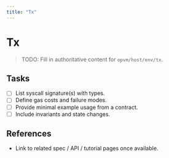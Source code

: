 ```yaml
---
title: "Tx"
---
```


# Tx

> TODO: Fill in authoritative content for `opvm/host/env/tx`.

## Tasks
- [ ] List syscall signature(s) with types.
- [ ] Define gas costs and failure modes.
- [ ] Provide minimal example usage from a contract.
- [ ] Include invariants and state changes.

## References
- Link to related spec / API / tutorial pages once available.
